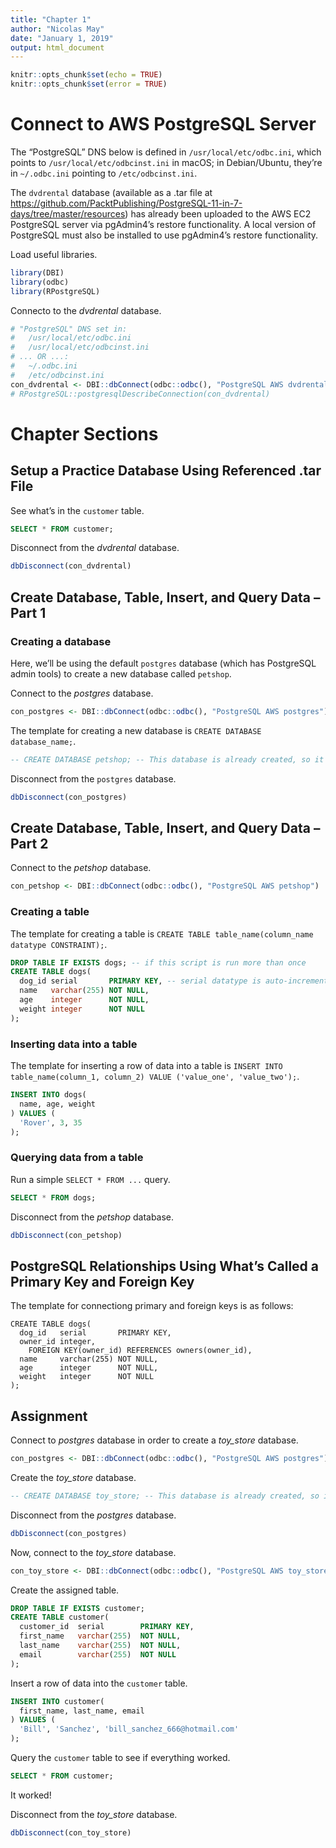 ```yaml
---
title: "Chapter 1"
author: "Nicolas May"
date: "January 1, 2019"
output: html_document
---
```


```r
knitr::opts_chunk$set(echo = TRUE)
knitr::opts_chunk$set(error = TRUE)
```

# Connect to AWS PostgreSQL Server

The "PostgreSQL" DNS below is defined in `/usr/local/etc/odbc.ini`, which points to `/usr/local/etc/odbcinst.ini` in macOS; in Debian/Ubuntu, they're in `~/.odbc.ini` pointing to `/etc/odbcinst.ini`.

The `dvdrental` database (available as a .tar file at [https://github.com/PacktPublishing/PostgreSQL-11-in-7-days/tree/master/resources](https://github.com/PacktPublishing/PostgreSQL-11-in-7-days/tree/master/resources)) has already been uploaded to the AWS EC2 PostgreSQL server via pgAdmin4's restore functionality. A local version of PostgreSQL must also be installed to use pgAdmin4's restore functionality.

Load useful libraries.
```r
library(DBI)
library(odbc)
library(RPostgreSQL)
```

Connecto to the _dvdrental_ database.
```r
# "PostgreSQL" DNS set in:
#   /usr/local/etc/odbc.ini
#   /usr/local/etc/odbcinst.ini
# ... OR ...:
#   ~/.odbc.ini
#   /etc/odbcinst.ini
con_dvdrental <- DBI::dbConnect(odbc::odbc(), "PostgreSQL AWS dvdrental")
# RPostgreSQL::postgresqlDescribeConnection(con_dvdrental)
```

# Chapter Sections

## Setup a Practice Database Using Referenced .tar File

See what's in the `customer` table.
```sql
SELECT * FROM customer;
```

Disconnect from the _dvdrental_ database.
```r
dbDisconnect(con_dvdrental)
```


## Create Database, Table, Insert, and Query Data – Part 1

### Creating a database

Here, we'll be using the default `postgres` database (which has PostgreSQL admin tools) to create a new database called `petshop`.

Connect to the _postgres_ database.
```r
con_postgres <- DBI::dbConnect(odbc::odbc(), "PostgreSQL AWS postgres")
```

The template for creating a new database is `CREATE DATABASE database_name;`.

```sql
-- CREATE DATABASE petshop; -- This database is already created, so it's commented out
```

Disconnect from the `postgres` database.
```r
dbDisconnect(con_postgres)
```


## Create Database, Table, Insert, and Query Data – Part 2

Connect to the _petshop_ database.
```r
con_petshop <- DBI::dbConnect(odbc::odbc(), "PostgreSQL AWS petshop")
```

### Creating a table

The template for creating a table is `CREATE TABLE table_name(column_name datatype CONSTRAINT);`.

```sql
DROP TABLE IF EXISTS dogs; -- if this script is run more than once
CREATE TABLE dogs(
  dog_id serial       PRIMARY KEY, -- serial datatype is auto-incrementing integer
  name   varchar(255) NOT NULL,
  age    integer      NOT NULL,
  weight integer      NOT NULL
);
```

### Inserting data into a table

The template for inserting a row of data into a table is `INSERT INTO table_name(column_1, column_2) VALUE ('value_one', 'value_two');`.

```sql
INSERT INTO dogs(
  name, age, weight
) VALUES (
  'Rover', 3, 35
);
```

### Querying data from a table

Run a simple `SELECT * FROM ...` query.

```sql
SELECT * FROM dogs;
```

Disconnect from the _petshop_ database.
```r
dbDisconnect(con_petshop)
```


## PostgreSQL Relationships Using What’s Called a Primary Key and Foreign Key

The template for connectiong primary and foreign keys is as follows:
```
CREATE TABLE dogs(
  dog_id   serial       PRIMARY KEY,
  owner_id integer,     
    FOREIGN KEY(owner_id) REFERENCES owners(owner_id),
  name     varchar(255) NOT NULL,
  age      integer      NOT NULL,
  weight   integer      NOT NULL
);
```

## Assignment

Connect to _postgres_ database in order to create a _toy_store_ database.
```r
con_postgres <- DBI::dbConnect(odbc::odbc(), "PostgreSQL AWS postgres")
```

Create the _toy_store_ database.
```sql
-- CREATE DATABASE toy_store; -- This database is already created, so it's commented out
```

Disconnect from the _postgres_ database.
```r
dbDisconnect(con_postgres)
```

Now, connect to the _toy_store_ database.
```r
con_toy_store <- DBI::dbConnect(odbc::odbc(), "PostgreSQL AWS toy_store")
```

Create the assigned table.
```sql
DROP TABLE IF EXISTS customer;
CREATE TABLE customer(
  customer_id  serial        PRIMARY KEY,
  first_name   varchar(255)  NOT NULL,
  last_name    varchar(255)  NOT NULL,
  email        varchar(255)  NOT NULL
);
```

Insert a row of data into the `customer` table.
```sql
INSERT INTO customer(
  first_name, last_name, email
) VALUES (
  'Bill', 'Sanchez', 'bill_sanchez_666@hotmail.com'
);
```

Query the `customer` table to see if everything worked.
```sql
SELECT * FROM customer;
```

It worked!

Disconnect from the _toy_store_ database.
```r
dbDisconnect(con_toy_store)
```


















